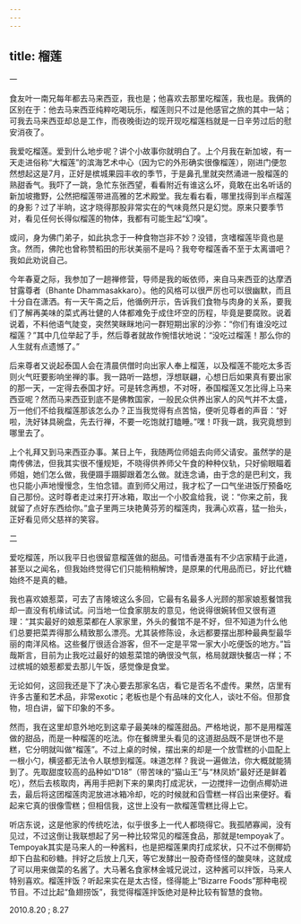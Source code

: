 ```yaml
---
---
---
```

title: 榴莲
---




一

食友叶一南兄每年都去马来西亚，我也是；他喜欢去那里吃榴莲，我也是。我俩的区别在于：他去马来西亚纯粹吃喝玩乐，榴莲则只不过是他感官之旅的其中一站；可我去马来西亚却总是工作，而夜晚街边的现开现吃榴莲档就是一日辛劳过后的慰安消夜了。

我爱吃榴莲。爱到什么地步呢？讲个小故事你就明白了。上个月我在新加坡，有一天走进俗称“大榴莲”的滨海艺术中心（因为它的外形确实很像榴莲），刚进门便忽然想起这是7月，正好是槟城果园丰收的季节，于是鼻孔里就突然涌进一股榴莲的熟甜香气。我吓了一跳，急忙东张西望，看看附近有谁这么坏，竟敢在出名听话的新加坡撒野，公然把榴莲带进高雅的艺术殿堂。我左看右看，哪里找得到半点榴莲的身影？过了半晌，这才晓得那股非常实在的气味竟然只是幻觉。原来只要季节对，看见任何长得似榴莲的物体，我都有可能生起“幻嗅”。

或问，身为佛门弟子，如此执念于一种食物岂非不妙？没错，贪嗜榴莲毕竟也是贪。然而，佛陀也曾称赞稻田的形状美丽不是吗？我夸夸榴莲香不至于太离谱吧？我如此劝说自己。



今年春夏之际，我参加了一趟禅修营，导师是我的皈依师，来自马来西亚的达摩洒甘露尊者（Bhante Dhammasakkaro）。他的风格可以很严厉也可以很幽默，而且十分自在潇洒。有一天午斋之后，他循例开示，告诉我们食物与肉身的关系，要我们了解再美味的菜式再壮健的人体都难免于成住坏空的历程，毕竟是要腐败。说着说着，不料他语气陡变，突然笑眯眯地问一群短期出家的沙弥：“你们有谁没吃过榴莲？”其中几位举起了手，然后尊者就故作惋惜状地说：“没吃过榴莲！那么你的人生就有点遗憾了。”

后来尊者又说起泰国人会在清晨供僧时向出家人奉上榴莲，以及榴莲不能吃太多否则火气旺要影响坐禅的事。我一路听一路想，浮想联翩，心想日后如果真有要出家的那一天，一定得去泰国才好。可是转念再想，不对呀，泰国榴莲又怎比得上马来西亚呢？然而马来西亚到底不是佛教国家，一般民众供养出家人的风气并不太盛，万一他们不给我榴莲那该怎么办？正当我觉得有点苦恼，便听见尊者的声音：“好啦，洗好钵具碗盘，先去行禅，不要一吃饱就打瞌睡。”嘿！吓我一跳，我究竟想到哪里去了。

上个礼拜又到马来西亚办事。某日上午，我随两位师姐去向师父请安。虽然学的是南传佛法，但我其实很不懂规矩，不晓得供养师父午食的种种仪轨，只好偷眼瞄着师姐，她们怎么做，我便蹑手蹑脚跟着怎么做。就连念诵，由于念的是巴利文，我也只能小声地慢慢念，生怕念错。直到师父用过，我才松了一口气坐进饭厅预备吃自己那份。这时尊者走过来打开冰箱，取出一个小胶盒给我，说：“你来之前，我就留了点好东西给你。”盒子里两三块艳黄芬芳的榴莲肉，我满心欢喜，猛一抬头，正好看见师父慈祥的笑容。

二

爱吃榴莲，所以我平日也很留意榴莲做的甜品。可惜香港虽有不少店家精于此道，甚至以之闻名，但我始终觉得它们只能稍稍解馋，是原果的代用品而已，好比代糖始终不是真的糖。

我也喜欢娘惹菜，可去了吉隆坡这么多回，它最有名最多人光顾的那家娘惹餐馆我却一直没有机缘试试。问当地一位食家朋友的意见，他说得很婉转但又很有道理：“其实最好的娘惹菜都在人家家里，外头的餐馆不是不好，但不知道为什么他们总要把菜弄得那么精致那么漂亮。尤其装修陈设，永远都要摆出那种最典型最华丽的南洋风格。这些餐厅很适合游客，但不一定是平常一家大小吃便饭的地方。”旨哉斯言，目前为止我吃过最好的娘惹菜馆的确很没气氛，格局就跟快餐店一样；不过槟城的娘惹都爱去那儿午饭，感觉像是食堂。

无论如何，这回我还是下了决心要去那家名店，看它是否名不虚传。果然，店里有许多古董和艺术品，非常exotic；老板也是个有品味的文化人，谈吐不俗。但那食物，坦白讲，留下印象的不多。

然而，我在这里却意外地吃到这辈子最美味的榴莲甜品。严格地说，那不是用榴莲做的甜品，而是一种榴莲的吃法。你在餐牌里头看见的这道甜品既不是饼也不是糕，它分明就叫做“榴莲”。不过上桌的时候，摆出来的却是一个放雪糕的小皿配上一根小勺，横竖都无法令人联想到榴莲。味道怎样？我说一遍做法，你大概就能猜到了。先取甜度较高的品种如“D18”（带苦味的“猫山王”与“林凤娇”最好还是鲜着吃），然后去核取肉，再用手把剥下来的果肉打成泥状，一边搅拌一边倒点椰奶进去，最后将这团榴莲肉泥放进冰箱冷却，吃的时候就和舀雪糕一样舀出来便好。看起来它真的很像雪糕；但相信我，这世上没有一款榴莲雪糕比得上它。

听店东说，这是他家的传统吃法，似乎很多上一代人都晓得它。我孤陋寡闻，没有见过，不过这倒让我联想起了另一种比较常见的榴莲食品，那就是tempoyak了。Tempoyak其实是马来人的一种酱料，也是把榴莲果肉打成浆状，只不过不倒椰奶却下白盐和砂糖。拌好之后放上几天，等它发酵出一股奇奇怪怪的酸臭味，这就成了可以用来做菜的名酱了。大马著名食家林金城兄说过，这种酱可以拌饭，马来人特别喜欢。榴莲拌饭？听起来实在是太古怪，怪得能上“Bizarre Foods”那种电视节目。不过比起“鱼翅捞饭”，我觉得榴莲拌饭绝对是种比较有智慧的食物。





2010.8.20 ; 8.27